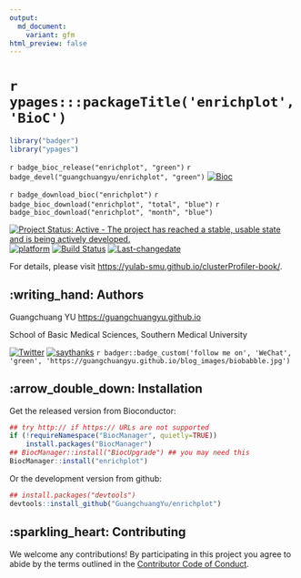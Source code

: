 ```yaml
---
output:
  md_document:
    variant: gfm
html_preview: false
---
```


<!-- README.md is generated from README.Rmd. Please edit that file -->


#  `r ypages:::packageTitle('enrichplot', 'BioC')`

```r
library("badger")
library("ypages")
```



`r badge_bioc_release("enrichplot", "green")`
`r badge_devel("guangchuangyu/enrichplot", "green")`
[![Bioc](http://www.bioconductor.org/shields/years-in-bioc/enrichplot.svg)](https://www.bioconductor.org/packages/devel/bioc/html/enrichplot.html#since)

`r badge_download_bioc("enrichplot")`
`r badge_bioc_download("enrichplot", "total", "blue")`
`r badge_bioc_download("enrichplot", "month", "blue")`


[![Project Status: Active - The project has reached a stable, usable state and is being actively developed.](http://www.repostatus.org/badges/latest/active.svg)](http://www.repostatus.org/#active)
[![platform](http://www.bioconductor.org/shields/availability/devel/treeio.svg)](https://www.bioconductor.org/packages/devel/bioc/html/treeio.html#archives)
[![Build Status](http://www.bioconductor.org/shields/build/devel/bioc/treeio.svg)](https://bioconductor.org/checkResults/devel/bioc-LATEST/treeio/)
[![Last-changedate](https://img.shields.io/badge/last%20change-`r gsub('-', '--', Sys.Date())`-green.svg)](https://github.com/GuangchuangYu/treeio/commits/master)


For details, please visit <https://yulab-smu.github.io/clusterProfiler-book/>.


## :writing_hand: Authors


Guangchuang YU <https://guangchuangyu.github.io>


School of Basic Medical Sciences, Southern Medical University

[![Twitter](https://img.shields.io/twitter/url/http/shields.io.svg?style=social&logo=twitter)](https://twitter.com/intent/tweet?hashtags=enrichplot)
[![saythanks](https://img.shields.io/badge/say-thanks-ff69b4.svg)](https://saythanks.io/to/GuangchuangYu)
`r badger::badge_custom('follow me on', 'WeChat', 'green', 'https://guangchuangyu.github.io/blog_images/biobabble.jpg')`


## :arrow_double_down: Installation


Get the released version from Bioconductor:

```r
## try http:// if https:// URLs are not supported
if (!requireNamespace("BiocManager", quietly=TRUE))
    install.packages("BiocManager")
## BiocManager::install("BiocUpgrade") ## you may need this
BiocManager::install("enrichplot")
```

Or the development version from github:

```r
## install.packages("devtools")
devtools::install_github("GuangchuangYu/enrichplot")
```


## :sparkling_heart: Contributing

We welcome any contributions! By participating in this project you agree to
abide by the terms outlined in the [Contributor Code of Conduct](CONDUCT.md).

